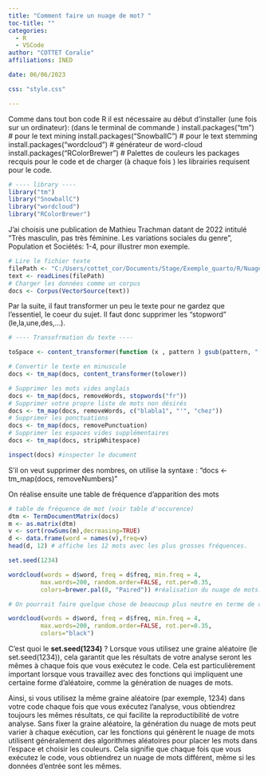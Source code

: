 ```yaml
---
title: "Comment faire un nuage de mot? "
toc-title: ""
categories:
  - R
  - VSCode
author: "COTTET Coralie"
affiliations: INED

date: 06/06/2023

css: "style.css"

---
```

Comme dans tout bon code R il est nécessaire au début d'installer (une fois sur un ordinateur): (dans le terminal de commande )
install.packages("tm")  # pour le text mining
install.packages("SnowballC") # pour le text stemming
install.packages("wordcloud") # générateur de word-cloud 
install.packages("RColorBrewer") # Palettes de couleurs
les packages recquis pour le code et de charger (à chaque fois ) les librairies requisent pour le code.


```r
# ---- library ----
library("tm")
library("SnowballC")
library("wordcloud")
library("RColorBrewer")

```
J'ai choisis une publication de Mathieu Trachman datant de 2022 intitulé "Très masculin, pas très féminine. Les variations sociales du genre",
Population et Sociétés: 1-4, pour illustrer mon exemple. 

```r
# Lire le fichier texte
filePath <- "C:/Users/cottet_cor/Documents/Stage/Exemple_quarto/R/Nuage_de_mot/genre.txt"
text <- readLines(filePath)
# Charger les données comme un corpus
docs <- Corpus(VectorSource(text))


```
Par la suite, il faut transformer un peu le texte pour ne gardez que l'essentiel, le coeur du sujet. Il faut donc supprimer les "stopword" (le,la,une,des,...).

```r
# ---- Transofrmation du texte ----

toSpace <- content_transformer(function (x , pattern ) gsub(pattern, " ", x)) 

# Convertir le texte en minuscule
docs <- tm_map(docs, content_transformer(tolower)) 

# Supprimer les mots vides anglais
docs <- tm_map(docs, removeWords, stopwords("fr"))
# Supprimer votre propre liste de mots non désirés
docs <- tm_map(docs, removeWords, c("blabla1", "'", "chez")) 
# Supprimer les ponctuations
docs <- tm_map(docs, removePunctuation)
# Supprimer les espaces vides supplémentaires
docs <- tm_map(docs, stripWhitespace)

inspect(docs) #inspecter le document

```
S'il on veut supprimer des nombres, on utilise la syntaxe : "docs <- tm_map(docs, removeNumbers)"

On réalise ensuite une table de fréquence d'apparition des mots

 ```r
 # table de fréquence de mot (voir table d'occurence)
dtm <- TermDocumentMatrix(docs)
m <- as.matrix(dtm)
v <- sort(rowSums(m),decreasing=TRUE)
d <- data.frame(word = names(v),freq=v)
head(d, 12) # affiche les 12 mots avec les plus grosses fréquences. 

set.seed(1234)

wordcloud(words = d$word, freq = d$freq, min.freq = 4,
          max.words=200, random.order=FALSE, rot.per=0.35, 
          colors=brewer.pal(8, "Paired")) #réalisation du nuage de mots.

# On pourrait faire quelque chose de beaucoup plus neutre en terme de couleur avec la commande :

wordcloud(words = d$word, freq = d$freq, min.freq = 4,
          max.words=200, random.order=FALSE, rot.per=0.35, 
          colors="black")


 ```
C'est quoi le __set.seed(1234)__ ?
Lorsque vous utilisez une graine aléatoire (le set.seed(1234)), cela garantit que les résultats de votre analyse seront les mêmes à chaque fois que vous exécutez le code. Cela est particulièrement important lorsque vous travaillez avec des fonctions qui impliquent une certaine forme d'aléatoire, comme la génération de nuages de mots.

Ainsi, si vous utilisez la même graine aléatoire (par exemple, 1234) dans votre code chaque fois que vous exécutez l'analyse, vous obtiendrez toujours les mêmes résultats, ce qui facilite la reproductibilité de votre analyse. Sans fixer la graine aléatoire, la génération du nuage de mots peut varier à chaque exécution, car les fonctions qui génèrent le nuage de mots utilisent généralement des algorithmes aléatoires pour placer les mots dans l'espace et choisir les couleurs. Cela signifie que chaque fois que vous exécutez le code, vous obtiendrez un nuage de mots différent, même si les données d'entrée sont les mêmes.

